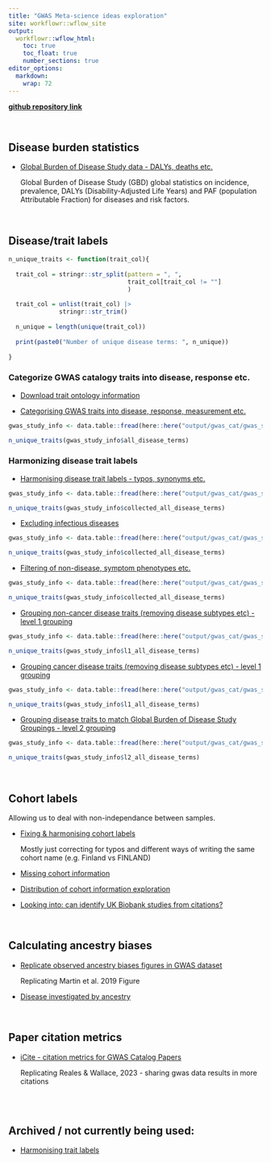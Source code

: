 ```yaml
---
title: "GWAS Meta-science ideas exploration"
site: workflowr::wflow_site
output:
  workflowr::wflow_html:
    toc: true
    toc_float: true
    number_sections: true
editor_options: 
  markdown: 
    wrap: 72
---
```


<b>
[github repository link](https://github.com/IJbeasley/genomics_ancest_disease_dispar)
</b>

<br>

## Disease burden statistics

-   [Global Burden of Disease Study data - DALYs, deaths etc.](gbd_data_plots.html)

    Global Burden of Disease Study (GBD) global statistics on incidence, prevalence, DALYs (Disability-Adjusted Life Years) and PAF (population Attributable Fraction) for diseases and risk factors.
    
<br>  

## Disease/trait labels 

```r

n_unique_traits <- function(trait_col){
  
  trait_col = stringr::str_split(pattern = ", ", 
                                 trait_col[trait_col != ""]
                                 )
  
  trait_col = unlist(trait_col) |>
              stringr::str_trim()
  
  n_unique = length(unique(trait_col))
  
  print(paste0("Number of unique disease terms: ", n_unique))
  
}

```

### Categorize GWAS catalogy traits into disease, response etc.

-   [Download trait ontology information](download_ontology.html)

-   [Categorising GWAS traits into disease, response, measurement etc.](trait_ontology_categorization.html)

```r

gwas_study_info <- data.table::fread(here::here("output/gwas_cat/gwas_study_info_trait_cat.csv"))

n_unique_traits(gwas_study_info$all_disease_terms)

```

### Harmonizing disease trait labels 

-   [Harmonising disease trait labels - typos, synonyms etc.](disease_trait_terms_simplify.html)

```r

gwas_study_info <- data.table::fread(here::here("output/gwas_cat/gwas_study_info_disease_trait_simplified.csv"))

n_unique_traits(gwas_study_info$collected_all_disease_terms)

```

-   [Excluding infectious diseases](exclude_infectious_diseases.html)

```r

gwas_study_info <- data.table::fread(here::here("output/gwas_cat/gwas_study_info_disease_trait_filtered.csv"))

n_unique_traits(gwas_study_info$collected_all_disease_terms)

```

- [Filtering of non-disease, symptom phenotypes etc.](other_disease_filtering.html)

```r

gwas_study_info <- data.table::fread(here::here("output/gwas_cat/gwas_study_info_disease_trait_filtered_v2.csv"))

n_unique_traits(gwas_study_info$collected_all_disease_terms)

```

-   [Grouping non-cancer disease traits (removing disease subtypes etc) - level 1 grouping](level_1_disease_group_non_cancer.html)

```r

gwas_study_info <- data.table::fread(here::here("output/gwas_cat/gwas_study_info_group_l1.csv"))

n_unique_traits(gwas_study_info$l1_all_disease_terms)

```

-   [Grouping cancer disease traits (removing disease subtypes etc) - level 1 grouping](level_1_disease_group_cancer.html)

```r

gwas_study_info <- data.table::fread(here::here("output/gwas_cat/gwas_study_info_group_l1_v2.csv"))

n_unique_traits(gwas_study_info$l1_all_disease_terms)

```

-   [Grouping disease traits to match Global Burden of Disease Study Groupings - level 2 grouping](level_2_disease_group.html)

```r

gwas_study_info <- data.table::fread(here::here("output/gwas_cat/gwas_study_info_trait_group_l2.csv"))

n_unique_traits(gwas_study_info$l2_all_disease_terms)

```


<br>


## Cohort labels 

Allowing us to deal with non-independance between samples.

-   [Fixing & harmonising cohort labels](correcting_cohort_names.html)

    Mostly just correcting for typos and different ways of writing the same cohort name (e.g. Finland vs FINLAND)

-   [Missing cohort information](missing_cohort_info.html) 

-   [Distribution of cohort information exploration](cohort_dist.html)

-   [Looking into: can identify UK Biobank studies from citations?](collapse_cohorts.html)


<br>


## Calculating ancestry biases 

-   [Replicate observed ancestry biases figures in GWAS dataset](replication_ancestry_bias.html)
    
    Replicating Martin et al. 2019 Figure 
    
-  [Disease investigated by ancestry](disease_inves_by_ancest.html)


<br>


## Paper citation metrics

-  [iCite - citation metrics for GWAS Catalog Papers](icite_rcr.html)

    Replicating Reales & Wallace, 2023 - sharing gwas data results in more citations


<br>
<br>

## Archived / not currently being used:

-   [Harmonising trait labels](collapse_traits.html)

